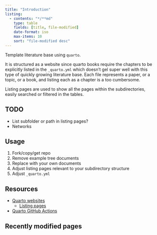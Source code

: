 ```yaml
---
title: "Introduction"
listing:
  - contents: "*/**md"
    type: table
    fields: [title, file-modified]
    date-format: iso
    max-items: 10
    sort: "file-modified desc"
---
```


Template literature base using `quarto`.

It is structured as a website since quarto books require the chapters
to be explicitly listed in the `_quarto.yml` which doesn't gel super 
well with this type of quickly growing literature base. Each file
represents a paper, or a topic, or a book, and listing each as a chapter
is a too cumbersome. 

Listing pages are used to show all the pages within the subdirectories,
easily searched or filtered in the tables. 


## TODO

- List subfolder or path in listing pages?
- Networks


## Usage

1. Fork/copy/get repo
1. Remove example tree documents
1. Replace with your own documents 
1. Adjust listing pages relevant to your subdirectory structure
1. Adjust `_quarto.yml`

## Resources


- [Quarto websites](https://quarto.org/docs/websites/)
	- [Listing pages](https://quarto.org/docs/websites/website-listings.html)
- [Quarto GitHub Actions](https://github.com/quarto-dev/quarto-actions)

## Recently modified pages

